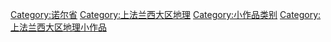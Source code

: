 [[Category:诺尔省|Category:诺尔省]]
[[Category:上法兰西大区地理|Category:上法兰西大区地理]]
[[Category:小作品类别|Category:小作品类别]]
[[Category:上法兰西大区地理小作品|Category:上法兰西大区地理小作品]]